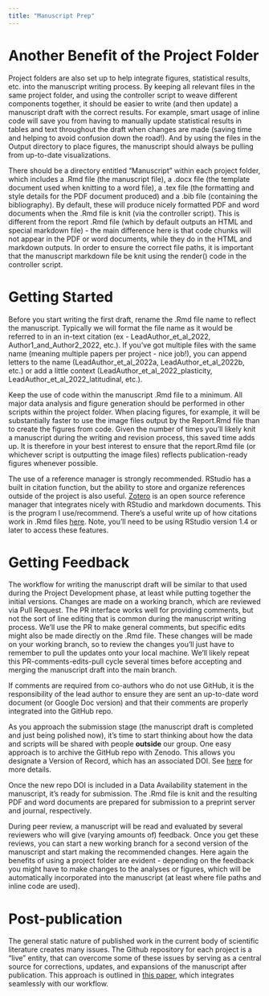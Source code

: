 ```yaml
---
title: "Manuscript Prep"
---
```


# Another Benefit of the Project Folder

Project folders are also set up to help integrate figures, statistical results, etc. into the manuscript writing process. By keeping all relevant files in the same project folder, and using the controller script to weave different components together, it should be easier to write (and then update) a manuscript draft with the correct results. For example, smart usage of inline code will save you from having to manually update statistical results in tables and text throughout the draft when changes are made (saving time and helping to avoid confusion down the road!). And by using the files in the Output directory to place figures, the manuscript should always be pulling from up-to-date visualizations.

There should be a directory entitled "Manuscript" within each project folder, which includes a .Rmd file (the manuscript file), a .docx file (the template document used when knitting to a word file), a .tex file (the formatting and style details for the PDF document produced) and a .bib file (containing the bibliography). By default, these will produce nicely formatted PDF and word documents when the .Rmd file is knit (via the controller script). This is different from the report .Rmd file (which by default outputs an HTML and special markdown file) - the main difference here is that code chunks will not appear in the PDF or word documents, while they do in the HTML and markdown outputs. In order to ensure the correct file paths, it is important that the manuscript markdown file be knit using the render() code in the controller script.

# Getting Started

Before you start writing the first draft, rename the .Rmd file name to reflect the manuscript. Typically we will format the file name as it would be referred to in an in-text citation (ex - LeadAuthor_et_al_2022, Author1_and_Author2_2022, etc.). If you've got multiple files with the same name (meaning multiple papers per project - nice job!), you can append letters to the name (LeadAuthor_et_al_2022a, LeadAuthor_et_al_2022b, etc.) or add a little context (LeadAuthor_et_al_2022_plasticity, LeadAuthor_et_al_2022_latitudinal, etc.).

Keep the use of code within the manuscript .Rmd file to a minimum. All major data analysis and figure generation should be performed in other scripts within the project folder. When placing figures, for example, it will be substantially faster to use the image files output by the Report.Rmd file than to create the figures from code. Given the number of times you'll likely knit a manuscript during the writing and revision process, this saved time adds up. It is therefore in your best interest to ensure that the report.Rmd file (or whichever script is outputting the image files) reflects publication-ready figures whenever possible.

The use of a reference manager is strongly recommended. RStudio has a built in citation function, but the ability to store and organize references outside of the project is also useful. [Zotero](https://www.zotero.org) is an open source reference manager that integrates nicely with RStudio and markdown documents. This is the program I use/recommend. There's a useful write up of how citations work in .Rmd files [here](https://posit.co/blog/rstudio-1-4-preview-citations/). Note, you'll need to be using RStudio version 1.4 or later to access these features.

# Getting Feedback

The workflow for writing the manuscript draft will be similar to that used during the Project Development phase, at least while putting together the initial versions. Changes are made on a working branch, which are reviewed via Pull Request. The PR interface works well for providing comments, but not the sort of line editing that is common during the manuscript writing process. We'll use the PR to make general comments, but specific edits might also be made directly on the .Rmd file. These changes will be made on your working branch, so to review the changes you'll just have to remember to pull the updates onto your local machine. We'll likely repeat this PR-comments-edits-pull cycle several times before accepting and merging the manuscript draft into the main branch.

If comments are required from co-authors who do not use GitHub, it is the responsibility of the lead author to ensure they are sent an up-to-date word document (or Google Doc version) and that their comments are properly integrated into the GitHub repo.

As you approach the submission stage (the manuscript draft is completed and just being polished now), it's time to start thinking about how the data and scripts will be shared with people **outside** our group. One easy approach is to archive the GitHub repo with Zenodo. This allows you designate a Version of Record, which has an associated DOI. See [here](https://docs.github.com/en/repositories/archiving-a-github-repository/referencing-and-citing-content) for more details.

Once the new repo DOI is included in a Data Availability statement in the manuscript, it's ready for submission. The .Rmd file is knit and the resulting PDF and word documents are prepared for submission to a preprint server and journal, respectively.

During peer review, a manuscript will be read and evaluated by several reviewers who will give (varying amounts of) feedback. Once you get these reviews, you can start a new working branch for a second version of the manuscript and start making the recommended changes. Here again the benefits of using a project folder are evident - depending on the feedback you might have to make changes to the analyses or figures, which will be automatically incorporated into the manuscript (at least where file paths and inline code are used).

# Post-publication

The general static nature of published work in the current body of scientific literature creates many issues. The Github repository for each project is a "live" entity, that can overcome some of these issues by serving as a central source for corrections, updates, and expansions of the manuscript after publication. This approach is outlined in [this paper](https://doi.org/10.1098/rsbl.2022.0463), which integrates seamlessly with our workflow.
